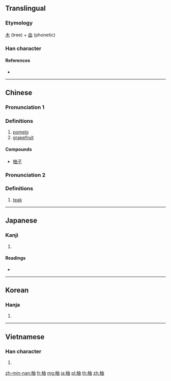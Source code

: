 ==Translingual==

===Etymology===
[[木]] (tree) + [[由]] (phonetic)

===Han character===
{{Han char|rn=75|rad=木|as=05|sn=9|four=45960|canj=DLW|ids=⿰木由}}

====References====
* {{Han ref|kx=0519.120|dkj=14629|dj=0907.120|hdz=21182.050|uh=67DA|ud=26586|bh=AC63|bd=44131}}

----

==Chinese==
{{zh-forms}}

===Pronunciation 1===
{{zh-pron
|m=yòu
|c=jau2,jau6
|mc=y
|oc=y
|ma=
|cat=n
}}

===Definitions===
# [[pomelo]]
# [[grapefruit]]

====Compounds====
* [[柚子]]

===Pronunciation 2===
{{zh-pron
|m=yóu
|c=jau2
|cat=n
}}

===Definitions===
# [[teak]]

----

==Japanese==

===Kanji===
{{ja-kanji|grade=|rs=木05}}

# {{defn|lang=ja|sort=木05}}

====Readings====
* {{ja-readings|on=[[ゆ]] (yu)|kun=[[ゆず]] (yuzu)}}

----

==Korean==

===Hanja===
{{ko-hanja|hangeul=[[유]], [[축]]|eumhun=|rv=yu, chuk|mr=yu, ch'uk|y=yu, chwuk}}

# {{defn|lang=ko|sort=木05}}

----

==Vietnamese==

===Han character===
{{vi-hantu|[[dâu]], [[dữu]]|rs=木05}}

# {{defn|lang=vi|sort=木05}}

[[zh-min-nan:柚]]
[[fr:柚]]
[[mg:柚]]
[[ja:柚]]
[[pl:柚]]
[[th:柚]]
[[zh:柚]]